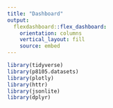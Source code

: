 ```yaml
---
title: "Dashboard"
output: 
  flexdashboard::flex_dashboard:
    orientation: columns
    vertical_layout: fill
    source: embed 
---
```


```r
library(tidyverse)
library(p8105.datasets)
library(plotly)
library(httr)
library(jsonlite)
library(dplyr)
```